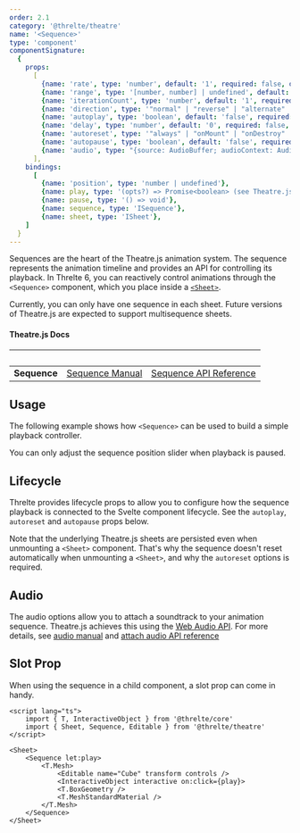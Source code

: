 ```yaml
---
order: 2.1
category: '@threlte/theatre'
name: '<Sequence>'
type: 'component'
componentSignature:
  {
    props:
      [
		{name: 'rate', type: 'number', default: '1', required: false, description: "Set the speed of playback (Theatre.js)"},
		{name: 'range', type: '[number, number] | undefined', default: '[0, length]', required: false, description: "Choose what part of the animation is played (Theatre.js)"},
		{name: 'iterationCount', type: 'number', default: '1', required: false, description: "Control how often the animation is played. Set Infinity to keep looping (Theatre.js)"},
		{name: 'direction', type: '"normal" | "reverse" | "alternate" | "alternateReverse"', default: 'normal', required: false, description: "Choose the direction of animation playback (Theatre.js)"},
		{name: 'autoplay', type: 'boolean', default: 'false', required: false, description: "Choose whether to automatically play the animation when the sheet is mounted (Threlte)"},
		{name: 'delay', type: 'number', default: '0', required: false, description: "When using autoplay, how many milliseconds to wait before starting playback (Threlte)"},
		{name: 'autoreset', type: '"always" | "onMount" | "onDestroy" | undefined', default: 'undefined', required: false, description: "Reset the playhead when the sheet is mounted, unmounted**, both or neither (Threlte)"},
		{name: 'autopause', type: 'boolean', default: 'false', required: false, description: "Whether to pause playback when the sheet is unmounted (Threlte)"},
		{name: 'audio', type: "{source: AudioBuffer; audioContext: AudioContext; destinationNode: AudioContext['destination'];}", default: '{}', required: false, description: "Syncronize an audio track to the sequence; see the audio section below (Theatre.js)"},
      ],
    bindings:
      [
        {name: 'position', type: 'number | undefined'},
        {name: play, type: '(opts?) => Promise<boolean> (see Theatre.js Sequence API docs for options)'},
        {name: pause, type: '() => void'},
        {name: sequence, type: 'ISequence'},
        {name: sheet, type: 'ISheet'},
    ]
  }
---
```


Sequences are the heart of the Theatre.js animation system. The sequence represents the animation timeline and provides an API for controlling its playback.
In Threlte 6, you can reactively control animations through the `<Sequence>` component, which you place inside a [`<Sheet>`](/docs/reference/theatre/sheet).

Currently, you can only have one sequence in each sheet. Future versions of Theatre.js are expected to support multisequence sheets.

#### Theatre.js Docs

|&nbsp;|&nbsp;|&nbsp;|
|---|---|---|
|**Sequence** | [Sequence Manual](https://www.theatrejs.com/docs/latest/manual/sequences) | [Sequence API Reference](https://www.theatrejs.com/docs/0.5/api/core#sequence) |


## Usage

The following example shows how `<Sequence>` can be used to build a simple playback controller.

<Tip type="info">You can only adjust the sequence position slider when playback is paused.</Tip>

<Example path="theatre/sequence" iframe/>

## Lifecycle


Threlte provides lifecycle props to allow you to configure how the sequence playback is connected to the Svelte component lifecycle. See the `autoplay`, `autoreset` and `autopause` props below.

Note that the underlying Theatre.js sheets are persisted even when unmounting a `<Sheet>` component. That's why the sequence doesn't reset automatically when unmounting a `<Sheet>`, and why the `autoreset` options is required.


## Audio

The audio options allow you to attach a soundtrack to your animation sequence. Theatre.js achieves this using the [Web Audio API](https://developer.mozilla.org/en-US/docs/Web/API/Web_Audio_API). For more details, see [audio manual](https://www.theatrejs.com/docs/0.5/manual/audio) and [attach audio API reference](https://www.theatrejs.com/docs/0.5/api/core#sequence.attachaudio_opts_) 

## Slot Prop

When using the sequence in a child component, a slot prop can come in handy.

```svelte
<script lang="ts">
	import { T, InteractiveObject } from '@threlte/core'
	import { Sheet, Sequence, Editable } from '@threlte/theatre'
</script>

<Sheet>
	<Sequence let:play>
		<T.Mesh>
			<Editable name="Cube" transform controls />
			<InteractiveObject interactive on:click={play}>
			<T.BoxGeometry />
			<T.MeshStandardMaterial />
		</T.Mesh>
	</Sequence>
</Sheet>
```

